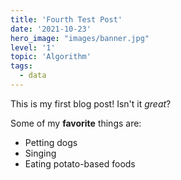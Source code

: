 ```yaml
---
title: 'Fourth Test Post'
date: '2021-10-23'
hero_image: "images/banner.jpg"
level: '1'
topic: 'Algorithm'
tags:
  - data
---
```


This is my first blog post! Isn't it _great_?

Some of my **favorite** things are:

- Petting dogs
- Singing
- Eating potato-based foods
